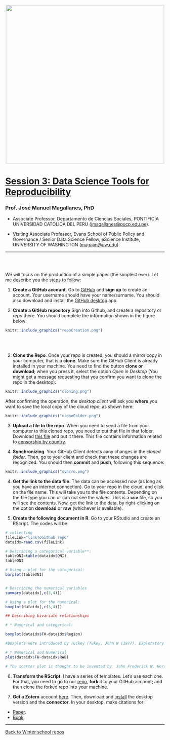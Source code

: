 
<br> 
<center><img src="https://i.imgur.com/hkb7Bq7.png" width="500"></center>

# [Session 3: Data Science Tools for Reproducibility](https://github.com/eScienceWinterSchool/Reproducibility)

### Prof. José Manuel Magallanes, PhD

* Associate Professor, Departamento de Ciencias Sociales, PONTIFICIA UNIVERSIDAD CATOLICA DEL PERU ([jmagallanes@pucp.edu.pe](mailto:jmagallanes@pucp.edu.pe)).

* Visiting Associate Professor, Evans School of Public Policy and Governance / Senior Data Science Fellow, eScience Institute, UNIVERSITY OF WASHINGTON ([magajm@uw.edu](mailto:magajm@uw.edu)).

_____


<br></br>

We will focus on the production of a simple paper (the simplest ever). Let me describe you the steps to follow:

1. **Create a GitHub account**. Go to [GitHub](https://github.com/) and **sign up** to create an account. Your username should have your name/surname. You should also download and install the [GitHub desktop](https://desktop.github.com/) app.

2. **Create a GitHub repository** Sign into Github, and create a repository or _repo_ there. You should complete the information shown in the figure below:


```r
knitr::include_graphics("repoCreation.png")
```

<br>
<br>


2. **Clone the Repo**. Once your repo is created, you should a mirror copy in your computer, that is a **clone**. Make sure the GitHub Client is already installed in your machine. You need to find the button **clone or download**; when you press it, select the option _Open in Desktop_ (You might get a message requesting that you confirm you want to clone the repo in the desktop):

```r
knitr::include_graphics("cloning.png")
```

After confirming the operation, the _desktop client_ will ask you **where** you want to save the local copy of the cloud repo, as shown here:

```r
knitr::include_graphics("cloneFolder.png")
```


3. **Upload a file to the repo**. When you need to send a file from your computer to this cloned repo, you need to put that file in that folder. Download [this file](https://app.box.com/s/bijhsk0ci2k06tpbxm8rqjlxh3br2gsk) and put it there. This file contains information related to [censorship by country](https://en.wikipedia.org/wiki/Censorship_by_country). 

4. **Synchronizing**. Your GitHub Client detects aany changes in the _cloned folder_. Then, go to your client and check that these changes are recognized. You should then **commit** and **push**, following this sequence:

```r
knitr::include_graphics("syncro.png")
```


4. **Get the link to the data file**. The data can be accessed now (as long as you have an internet connection). Go to your repo in the cloud, and click on the file name. This will take you to the file contents. Depending on the file type you can or can not see the values. This is a **csv** file, so you will see the contents. Now, get the link to the data, by right-clicking on the option **download** or **raw** (whichever is available).

5. **Create the following document in R**. Go to your RStudio and create an RScript. The codes will be:

    
```r
# collecting
fileLink="linkToGithub repo"
dataidx=read.csv(fileLink)

# Describing a categorical variable**:
tableONI=table(dataidx$ONI)
tableONI

# Using a plot for the categorical:
barplot(tableONI)


# Describing the numerical variables
summary(dataidx[,c(3,4)])

# Using a plot for the numerical:
boxplot(dataidx[,c(3,4)])

## Describing bivariate relationships

# * Numerical and categorical:

boxplot(dataidx$FH~dataidx$Region)

#Boxplots were introduced by Tuckey (Tukey, John W (1977). Exploratory Data Analysis. Addison-Wesley.)

# * Numerical and Numerical
plot(dataidx$FH~dataidx$RWB)

# The scatter plot is thought to be invented by  John Frederick W. Herschel according to this link: https://qz.com/1235712/the-origins-of-the-scatter-plot-data-visualizations-greatest-invention/

```


6. **Transform the RScript**. I have a series of templates. Let's use each one. For that, you need to go to our [repo](https://github.com/eScienceWinterSchool/Reproducibility), **fork** it to your GitHub account; and then clone the forked repo into your machine.

7. **Get a Zotero** account [here](https://www.zotero.org/user/register). Then, download and [install](https://www.zotero.org/download/) the desktop version and the **connector**. In your desktop, make citations for:
* [Paper](http://datavis.ca/papers/friendly-scat.pdf).
* [Book](https://www.amazon.com/Exploratory-Data-Analysis-Tukey-1977-01-01/dp/B019NER4VG/ref=sr_1_fkmr0_1?keywords=Tukey%2C+John+W+%281977%29.+Exploratory+Data+Analysis.+Addison-Wesley&qid=1580940897&sr=8-1-fkmr0).


_____

[Back to Winter school repos](https://github.com/eScienceUW-WinterSchool-2020)








